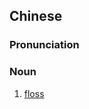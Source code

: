 {{also|齿线}}
==Chinese==
{{zh-forms|s=齿线}}
{{wikipedia|lang=nan|khí-soàⁿ}}

===Pronunciation===
{{zh-pron
|mn=khí-sòaⁿ
|cat=n
}}

===Noun===
{{zh-noun}}

# {{lb|zh|Min Nan}} [[floss]]

{{zh-cat|Dental hygiene}}